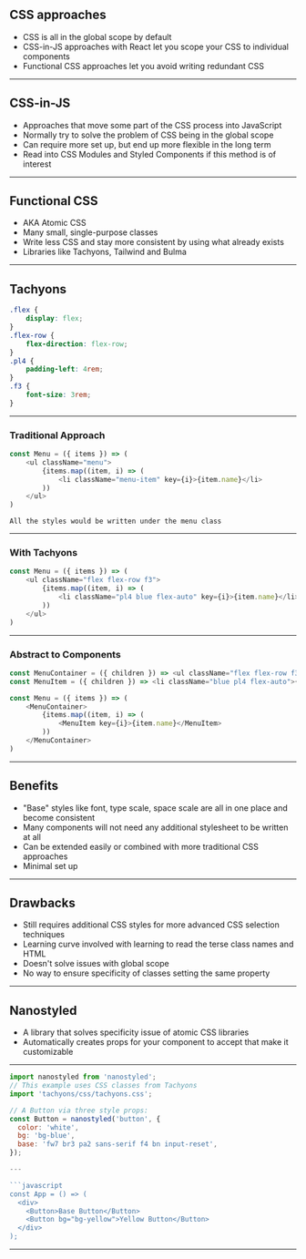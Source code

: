 ## CSS approaches

* CSS is all in the global scope by default
* CSS-in-JS approaches with React let you scope your CSS to individual components
* Functional CSS approaches let you avoid writing redundant CSS

---

## CSS-in-JS

* Approaches that move some part of the CSS process into JavaScript
* Normally try to solve the problem of CSS being in the global scope
* Can require more set up, but end up more flexible in the long term
* Read into CSS Modules and Styled Components if this method is of interest

---

## Functional CSS

* AKA Atomic CSS
* Many small, single-purpose classes
* Write less CSS and stay more consistent by using what already exists
* Libraries like Tachyons, Tailwind and Bulma

---

## Tachyons

```css
.flex {
    display: flex;
}
.flex-row {
    flex-direction: flex-row;
}
.pl4 {
    padding-left: 4rem;
}
.f3 {
    font-size: 3rem;
}
```

---

### Traditional Approach

```javascript
const Menu = ({ items }) => (
    <ul className="menu">
        {items.map((item, i) => (
            <li className="menu-item" key={i}>{item.name}</li>
        ))
    </ul>
)

```

```notes
All the styles would be written under the menu class
```

---

### With Tachyons

```javascript
const Menu = ({ items }) => (
    <ul className="flex flex-row f3">
        {items.map((item, i) => (
            <li className="pl4 blue flex-auto" key={i}>{item.name}</li>
        ))
    </ul>
)
```

---


### Abstract to Components

```javascript
const MenuContainer = ({ children }) => <ul className="flex flex-row f3">{children}</ul>
const MenuItem = ({ children }) => <li className="blue pl4 flex-auto">{children}</li>

const Menu = ({ items }) => (
    <MenuContainer>
        {items.map((item, i) => (
            <MenuItem key={i}>{item.name}</MenuItem>
        ))
    </MenuContainer>
)
```

---

## Benefits

* "Base" styles like font, type scale, space scale are all in one place and become consistent
* Many components will not need any additional stylesheet to be written at all
* Can be extended easily or combined with more traditional CSS approaches
* Minimal set up

---

## Drawbacks
* Still requires additional CSS styles for more advanced CSS selection techniques
* Learning curve involved with learning to read the terse class names and HTML
* Doesn't solve issues with global scope
* No way to ensure specificity of classes setting the same property

---

## Nanostyled

* A library that solves specificity issue of atomic CSS libraries
* Automatically creates props for your component to accept that make it customizable


---

```javascript
import nanostyled from 'nanostyled';
// This example uses CSS classes from Tachyons
import 'tachyons/css/tachyons.css';

// A Button via three style props:
const Button = nanostyled('button', {
  color: 'white',
  bg: 'bg-blue',
  base: 'fw7 br3 pa2 sans-serif f4 bn input-reset',
});

---

```javascript
const App = () => (
  <div>
    <Button>Base Button</Button>
    <Button bg="bg-yellow">Yellow Button</Button>
  </div>
);
```

---
